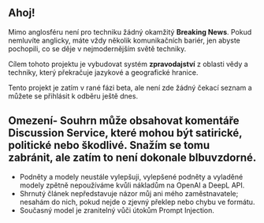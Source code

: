 
<CallToAction />

## Ahoj!

Mimo anglosféru není pro techniku žádný okamžitý **Breaking News**.
Pokud nemluvíte anglicky, máte vždy několik komunikačních bariér, jen abyste pochopili, co se děje v nejmodernějším světě techniky.


<Callout type="info" emoji="🗞">

Cílem tohoto projektu je vybudovat systém **zpravodajství** z oblasti vědy a techniky, který překračuje jazykové a geografické hranice.

</Callout>

Tento projekt je zatím v rané fázi beta, ale není zde žádný čekací seznam a můžete se přihlásit k odběru ještě dnes.

## Omezení- Souhrn může obsahovat komentáře Discussion Service, které mohou být satirické, politické nebo škodlivé. Snažím se tomu zabránit, ale zatím to není dokonale blbuvzdorné.

- Podněty a modely neustále vylepšuji, vylepšené podněty a vyladěné modely zpětně nepoužíváme kvůli nákladům na OpenAI a DeepL API.
- Shrnutý článek nepředstavuje názor můj ani mého zaměstnavatele; nesahám do nich, pokud nejde o zjevný překlep nebo chybu ve formátu.
- Současný model je zranitelný vůči útokům Prompt Injection.
